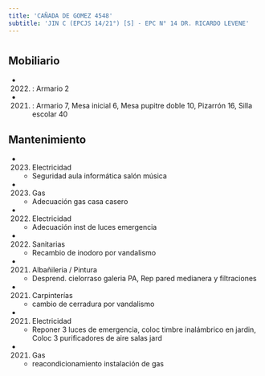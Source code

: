 ```yaml
---
title: 'CAÑADA DE GOMEZ 4548'
subtitle: 'JIN C (EPCJS 14/21°) [S] - EPC N° 14 DR. RICARDO LEVENE'
---
```


#


## Mobiliario

*  (2022) : Armario 2 

*  (2021) : Armario 7, Mesa inicial 6, Mesa pupitre doble 10, Pizarrón 16, Silla escolar 40 





## Mantenimiento

*  (2023) Electricidad 
    + Seguridad aula informática salón  música

*  (2023) Gas 
    + Adecuación gas casa casero

*  (2022) Electricidad 
    + Adecuación inst de luces emergencia

*  (2022) Sanitarias 
    + Recambio de inodoro por vandalismo

*  (2021) Albañileria / Pintura 
    + Desprend. cielorraso galeria PA, Rep  pared medianera y  filtraciones

*  (2021) Carpinterías 
    + cambio de cerradura por vandalismo

*  (2021) Electricidad 
    + Reponer 3 luces de emergencia, coloc timbre inalámbrico en jardin, Coloc 3 purificadores de aire salas jard

*  (2021) Gas 
    + reacondicionamiento instalación de gas



